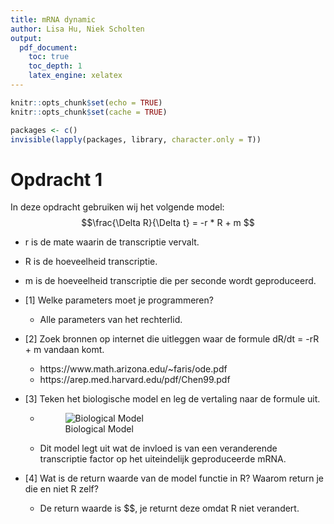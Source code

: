 ```yaml
---
title: mRNA dynamic
author: Lisa Hu, Niek Scholten
output:
  pdf_document:
    toc: true
    toc_depth: 1
    latex_engine: xelatex
---
```

```r
knitr::opts_chunk$set(echo = TRUE)
knitr::opts_chunk$set(cache = TRUE)
```

```r
packages <- c()
invisible(lapply(packages, library, character.only = T))
```

# Opdracht 1
In deze opdracht gebruiken wij het volgende model:
$$\frac{\Delta R}{\Delta t} = -r * R + m $$

* r is de mate waarin de transcriptie vervalt.
* R is de hoeveelheid transcriptie.
* m is de hoeveelheid transcriptie die per seconde wordt geproduceerd.

* [1] Welke parameters moet je programmeren?
  - Alle parameters van het rechterlid.
* [2] Zoek bronnen op internet die uitleggen waar de formule dR/dt = -rR + m vandaan komt.
  - https://www.math.arizona.edu/~faris/ode.pdf
  - https://arep.med.harvard.edu/pdf/Chen99.pdf
* [3] Teken het biologische model en leg de vertaling naar de formule uit.
  - ![Biological Model](biological_model.png)
  - Dit model legt uit wat de invloed is van een veranderende transcriptie factor op het uiteindelijk geproduceerde mRNA.
* [4] Wat is de return waarde van de model functie in R? Waarom return je die en niet R zelf?
  - De return waarde is $$\frac{\Delta R}{\Delta t}, je returnt deze omdat R niet verandert.

